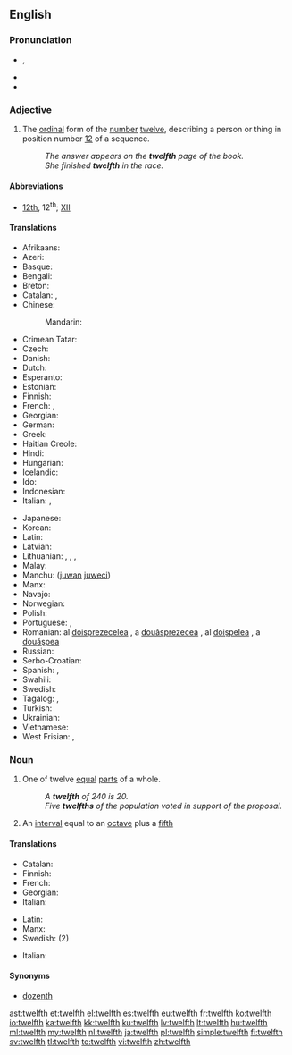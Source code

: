 ==English==
{{ordinalbox|en|11th|12th|13th|eleventh|thirteenth|card=twelve}}

===Pronunciation===
* {{a|UK|US}} {{IPA|/twɛlfθ/|/twɛlθ/}}, {{X-SAMPA|/twElfT/|/twElT/}}
* {{audio|en-us-twelfth.ogg|Audio (US)}}
* {{rhymes|ɛlfθ|ɛlθ}}

===Adjective===
{{en-adj|-}}

# {{context|ordinal|lang=en}} The [[ordinal]] form of the [[number]] [[twelve]], describing a person or thing in position number [[12]] of a sequence.
#: ''The answer appears on the '''twelfth''' page of the book.''
#: ''She finished '''twelfth''' in the race.''

====Abbreviations====
* [[12th]], 12<sup>th</sup>; {{qualifier|in names of monarchs and popes}} [[XII]]

====Translations====
{{trans-top|ordinal form of the number twelve}}
* Afrikaans: {{t-|af|twaalfde}}
* Azeri: {{t-|az|on ikinci}}
* Basque: {{t-|eu|hamabigarren}}
* Bengali: {{t-|bn|দ্বাদশ}}
* Breton: {{t-|br|daouzekvet}}
* Catalan: {{t|ca|dotzè|m}}, {{t|ca|dotzena|f}}
* Chinese:
*: Mandarin: {{tø|cmn|[[第]][[十]][[二]]}}
* Crimean Tatar: {{tø|crh|on ekinci}}
* Czech: {{t+|cs|dvanáctý}}
* Danish: {{t-|da|tolvte}}
* Dutch: {{t+|nl|twaalfde}}
* Esperanto: {{t-|eo|dek-dua}}
* Estonian: {{t-|et|kaheteistkümnes}}
* Finnish: {{t-|fi|kahdestoista}}
* French: {{qualifier|before the noun}} {{t+|fr|douzième}}, {{qualifier|in names of monarchs and popes}} {{t+|fr|douze}} {{qualifier|after the name}}
* Georgian: {{t-|ka|მეთორმეტე|sc=Geor}}
* German: {{t+|de|zwölfte}}
* Greek: {{t+|el|δωδέκατος||tr=dodékatos}}
* Haitian Creole: {{tø|ht|douzyèm}}
* Hindi: {{t-|hi|बारहवां|tr=bārahavāṁ|sc=Knda}}
* Hungarian: {{t+|hu|tizenkettedik}}
* Icelandic: {{t-|is|tólfta}}
* Ido: {{t-|io|duadekesma}}
* Indonesian: {{t-|id|keduabelas}}
* Italian: {{qualifier|before the noun}} {{t+|it|dodicesimo|m}}, {{qualifier|in names of monarchs and popes}} {{t+|it|dodicesimo|m}} {{qualifier|after the name}}
{{trans-mid}}
* Japanese: {{t-|ja|第十二|tr=dai jūni|sc=Jpan}}
* Korean: {{t+|ko|열두째|tr=yeoldujjae}}
* Latin: {{t-|la|duodecimus}}
* Latvian: {{t+|lv|divpadsmitais}}
* Lithuanian: {{t+|lt|dvyliktas|m}}, {{t-|lt|dvylikta|f}}, {{t-|lt|dvylikti|m-p}}, {{t-|lt|dvyliktos|f-p}}
* Malay: {{t-|ms|kedua belas}}
* Manchu: ([[juwan]] [[juweci]])
* Manx: {{t-|gv|daa-yeigoo}}
* Navajo: {{tø|nv|naakitsʼáadah góneʼ}}
* Norwegian: {{t-|no|tolvte}}
* Polish: {{t+|pl|dwunasty}}
* Portuguese: {{t+|pt|duodécimo}}, {{t+|pt|décimo segundo}}
* Romanian: al [[doisprezecelea]] {{m}}, a [[douăsprezecea]] {{f}}, al [[doișpelea]] {{qualifier|m, informal}}, a [[douășpea]] {{qualifier|f, informal}}
* Russian: {{t+|ru|двенадцатый|sc=Cyrl}}
* Serbo-Croatian: {{t-|sh|dvanaesti|sc=Latn}}
* Spanish: {{t+|es|duodécimo|m}}, {{t-|es|duodécima|f}}
* Swahili: {{t-|sw|kumi na mbili}}
* Swedish: {{t+|sv|tolfte}}
* Tagalog: {{t-|tl|ikalabindalawa|sc=Cyrl}}, {{t-|tl|panlabindalawa|sc=Cyrl}}
* Turkish: {{t-|tr|on ikinci}}
* Ukrainian: {{t+|uk|дванадцятий|tr=dvanadtsyatyy̆|sc=Cyrl}}
* Vietnamese: {{t-|vi|một phần mười hai}}
* West Frisian: {{t-|fy|tolfde}}, {{t-|fy|tolfte}}
{{trans-bottom}}

===Noun===
{{en-noun}}

# {{context|fractional|lang=en}} One of twelve [[equal]] [[part]]s of a whole.
#: ''A '''twelfth''' of 240 is 20.''
#: ''Five '''twelfths''' of the population voted in support of the proposal.''
# {{context|music|lang=en}} An [[interval]] equal to an [[octave]] plus a [[fifth]]

====Translations====
{{trans-top|one of twelve equal parts of a whole}}
* Catalan: {{t|ca|dotzè|m}}
* Finnish: {{t-|fi|kahdestoistaosa}}
* French: {{t+|fr|douzième|m}}
* Georgian: {{t-|ka|მეთორმეტედი|sc=Geor}}
* Italian: {{t+|it|dodicesimo|m}}
{{trans-mid}}
* Latin: {{t-|la|duodecimum|n}}
* Manx: {{t-|gv|yn ghaa yeigoo}}
* Swedish: {{t+|sv|tolftedel|c}} (2)
{{trans-bottom}}

{{trans-top|interval}}
* Italian: {{t-|it|duodecima|f}}
{{trans-mid}}
{{trans-bottom}}

====Synonyms====
* [[dozenth]]

[[ast:twelfth]]
[[et:twelfth]]
[[el:twelfth]]
[[es:twelfth]]
[[eu:twelfth]]
[[fr:twelfth]]
[[ko:twelfth]]
[[io:twelfth]]
[[ka:twelfth]]
[[kk:twelfth]]
[[ku:twelfth]]
[[lv:twelfth]]
[[lt:twelfth]]
[[hu:twelfth]]
[[ml:twelfth]]
[[my:twelfth]]
[[nl:twelfth]]
[[ja:twelfth]]
[[pl:twelfth]]
[[simple:twelfth]]
[[fi:twelfth]]
[[sv:twelfth]]
[[tl:twelfth]]
[[te:twelfth]]
[[vi:twelfth]]
[[zh:twelfth]]